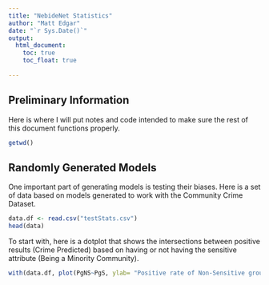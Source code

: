 ---
title: "NebideNet Statistics"
author: "Matt Edgar"
date: "`r Sys.Date()`"
output: 
  html_document:
    toc: true
    toc_float: true
    
---

## Preliminary Information

Here is where I will put notes and code intended to make sure the rest of this document functions properly.
```{r}
getwd()
```


## Randomly Generated Models

One important part of generating models is testing their biases. Here is a set of data based on models generated to work with the Community Crime Dataset.

```{r}
data.df <- read.csv("testStats.csv")
head(data)
```

To start with, here is a dotplot that shows the intersections between positive results (Crime Predicted) based on having or not having the sensitive attribute (Being a Minority Community).

```{r}
with(data.df, plot(PgNS~PgS, ylab= "Positive rate of Non-Sensitive groups", xlab="Positive rate of Sensitive groups"))
```


